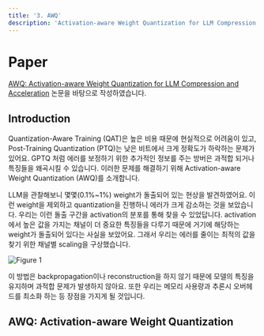 ```yaml
---
title: '3. AWQ'
description: 'Activation-aware Weight Quantization for LLM Compression and Acceleration'
---
```


# Paper
[AWQ: Activation-aware Weight Quantization for LLM Compression and Acceleration](https://arxiv.org/pdf/2306.00978.pdf) 논문을 바탕으로 작성하였습니다.


## Introduction
Quantization-Aware Training (QAT)은 높은 비용 때문에 현실적으로 어려움이 있고, Post-Training Quantization (PTQ)는 낮은 비트에서 크게 정확도가 하락하는 문제가 있어요.
GPTQ 처럼 에러를 보정하기 위한 추가적인 정보를 주는 방버은 과적합 되거나 특징들을 왜곡시킬 수 있습니다.
이러한 문제를 해결하기 위해 Activation-aware Weight Quantization (AWQ)를 소개합니다.

LLM을 관찰해보니 몇몇(0.1%~1%) weight가 돌출되어 있는 현상을 발견하였어요.
이런 weight을 제외하고 quantization을 진행하니 에러가 크게 감소하는 것을 보았습니다.
우리는 이런 돌출 구간을 activation의 분포를 통해 찾을 수 있었답니다.
activation에서 높은 값을 가지는 채널이 더 중요한 특징들을 다루기 때문에 거기에 해당하는 weight가 돌출되어 있다는 사실을 보았어요.
그래서 우리는 에러를 줄이는 최적의 값을 찾기 위한 채널별 scaling을 구상했습니다.

![Figure 1](assets/awq/00.PNG)

이 방법은 backpropagation이나 reconstruction을 하지 않기 때문에 모델의 특징을 유지하며 과적합 문제가 발생하지 않아요.
또한 우리는 메모리 사용량과 추론시 오버헤드를 최소화 하는 등 장점을 가지게 될 것입니다.


## AWQ: Activation-aware Weight Quantization
